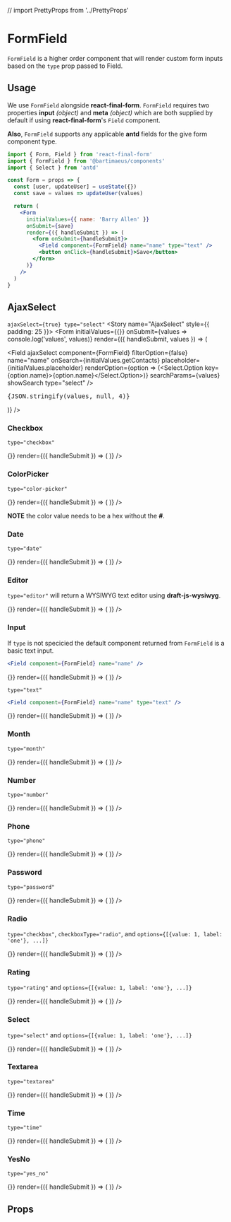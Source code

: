 
// import PrettyProps from '../PrettyProps'

<Meta title="Form Helpers|FormField" component={FormField} />

# FormField

`FormField` is a higher order component that will render custom form inputs based on the `type` prop passed to Field.

## Usage

We use `FormField` alongside **react-final-form**. `FormField` requires two properties **input** _(object)_ and **meta** _(object)_ which are both supplied by default if using **react-final-form**'s `Field` component.

**Also**, `FormField` supports any applicable **antd** fields for the give form component type.

```jsx
import { Form, Field } from 'react-final-form'
import { FormField } from '@bartimaeus/components'
import { Select } from 'antd'

const Form = props => {
  const [user, updateUser] = useState({})
  const save = values => updateUser(values)

  return (
    <Form
      initialValues={{ name: 'Barry Allen' }}
      onSubmit={save}
      render={({ handleSubmit }) => (
        <form onSubmit={handleSubmit}>
          <Field component={FormField} name="name" type="text" />
          <button onClick={handleSubmit}>Save</button>
        </form>
      )}
    />
  )
}
```
## AjaxSelect

`ajaxSelect={true} type="select"`
<Preview>
  <Story name="AjaxSelect" style={{ padding: 25 }}>
   <Suspense fallback={null}>
    <Form
      initialValues={{}}
      onSubmit={values => console.log('values', values)}
      render={({ handleSubmit, values }) => (
          <form onSubmit={handleSubmit}>
            <Field
              ajaxSelect
              component={FormField}
              filterOption={false}
              name="name"
              onSearch={initialValues.getContacts}
              placeholder={initialValues.placeholder}
              renderOption={option => (<Select.Option key={option.name}>{option.name}</Select.Option>)}
              searchParams={values}
              showSearch
              type="select"
            />
            <pre>{JSON.stringify(values, null, 4)}</pre>
          </form>
        )}
      />
    </Suspense>
  </Story>
</Preview>

### Checkbox

`type="checkbox"`

<Preview>
  <Story name="Checkbox">
    <Suspense fallback={null}>
      <Form
        initialValues={initialValues}
        onSubmit={() => {}}
        render={({ handleSubmit }) => (
          <form onSubmit={handleSubmit}>
            <Field
              component={FormField}
              name="agree"
              label="I agree to the 'terms of service'"
              type="checkbox"
            />
          </form>
        )}
      />
    </Suspense>
  </Story>
</Preview>

### ColorPicker

`type="color-picker"`

<Preview>
  <Story name="ColorPicker">
    <Suspense fallback={null}>
      <Form
        initialValues={initialValues}
        onSubmit={() => {}}
        render={({ handleSubmit }) => (
          <form onSubmit={handleSubmit}>
            <Field component={FormField} name="color" type="color-picker" />
          </form>
        )}
      />
    </Suspense>
  </Story>
</Preview>

**NOTE** the color value needs to be a hex without the **#**.

### Date

`type="date"`

<Preview>
  <Story name="Date">
    <Suspense fallback={null}>
      <Form
        initialValues={initialValues}
        onSubmit={() => {}}
        render={({ handleSubmit }) => (
          <form onSubmit={handleSubmit}>
            <Field component={FormField} name="createdAt" type="date" />
          </form>
        )}
      />
    </Suspense>
  </Story>
</Preview>

### Editor

`type="editor"` will return a WYSIWYG text editor using **draft-js-wysiwyg**.

<Preview>
  <Story name="Editor">
    <Suspense fallback={null}>
      <Form
        initialValues={initialValues}
        onSubmit={() => {}}
        render={({ handleSubmit }) => (
          <form onSubmit={handleSubmit}>
            <Field component={FormField} name="message" type="editor" />
          </form>
        )}
      />
    </Suspense>
  </Story>
</Preview>

### Input

If `type` is not specicied the default component returned from `FormField` is a basic text input.

```jsx
<Field component={FormField} name="name" />
```

<Preview>
  <Story name="Default">
    <Suspense fallback={null}>
      <Form
        initialValues={initialValues}
        onSubmit={() => {}}
        render={({ handleSubmit }) => (
          <form onSubmit={handleSubmit}>
            <Field component={FormField} name="name" />
          </form>
        )}
      />
    </Suspense>
  </Story>
</Preview>

`type="text"`

```jsx
<Field component={FormField} name="name" type="text" />
```

<Preview>
  <Story name="Input">
    <Suspense fallback={null}>
      <Form
        initialValues={initialValues}
        onSubmit={() => {}}
        render={({ handleSubmit }) => (
          <form onSubmit={handleSubmit}>
            <Field component={FormField} name="name" type="text" />
          </form>
        )}
      />
    </Suspense>
  </Story>
</Preview>

### Month

`type="month"`

<Preview>
  <Story name="Month">
    <Suspense fallback={null}>
      <Form
        initialValues={initialValues}
        onSubmit={() => {}}
        render={({ handleSubmit }) => (
          <form onSubmit={handleSubmit}>
            <Field component={FormField} name="monthInQuestion" type="month" />
          </form>
        )}
      />
    </Suspense>
  </Story>
</Preview>

### Number

`type="number"`

<Preview>
  <Story name="Number">
    <Suspense fallback={null}>
      <Form
        initialValues={initialValues}
        onSubmit={() => {}}
        render={({ handleSubmit }) => (
          <form onSubmit={handleSubmit}>
            <Field
              component={FormField}
              name="daysOfEatingKeto"
              type="number"
            />
          </form>
        )}
      />
    </Suspense>
  </Story>
</Preview>

### Phone

`type="phone"`

<Preview>
  <Story name="Phone">
    <Suspense fallback={null}>
      <Form
        initialValues={initialValues}
        onSubmit={() => {}}
        render={({ handleSubmit }) => (
          <form onSubmit={handleSubmit}>
            <Field component={FormField} name="phoneNumber" type="phone" />
          </form>
        )}
      />
    </Suspense>
  </Story>
</Preview>

### Password

`type="password"`

<Preview>
  <Story name="Password">
    <Suspense fallback={null}>
      <Form
        initialValues={initialValues}
        onSubmit={() => {}}
        render={({ handleSubmit }) => (
          <form onSubmit={handleSubmit}>
            <Field
              component={FormField}
              name="confirmPassword"
              type="password"
            />
          </form>
        )}
      />
    </Suspense>
  </Story>
</Preview>

### Radio

`type="checkbox"`, `checkboxType="radio"`, and `options={[{value: 1, label: 'one'}, ...]}`

<Preview>
  <Story name="Radio">
    <Suspense fallback={null}>
      <Form
        initialValues={initialValues}
        onSubmit={() => {}}
        render={({ handleSubmit }) => (
          <form onSubmit={handleSubmit}>
            <Field
              component={FormField}
              name="numberOfKids"
              options={[
                { value: 1, label: 'one' },
                { value: 2, label: 'two' },
                { value: 3, label: 'three' },
              ]}
              type="checkbox"
              checkboxType="radio"
            />
          </form>
        )}
      />
    </Suspense>
  </Story>
</Preview>

### Rating

`type="rating"` and `options={[{value: 1, label: 'one'}, ...]}`

<Preview>
  <Story name="Rating">
    <Suspense fallback={null}>
      <Form
        initialValues={initialValues}
        onSubmit={() => {}}
        render={({ handleSubmit }) => (
          <form onSubmit={handleSubmit}>
            <Field
              component={FormField}
              name="levelOfPain"
              options={[
                { value: 1, label: 'Meh' },
                { value: 2, label: 'So, so' },
                { value: 3, label: '@#$%' },
              ]}
              type="rating"
            />
          </form>
        )}
      />
    </Suspense>
  </Story>
</Preview>

### Select

`type="select"` and `options={[{value: 1, label: 'one'}, ...]}`

<Preview>
  <Story name="Select">
    <Suspense fallback={null}>
      <Form
        initialValues={initialValues}
        onSubmit={() => {}}
        render={({ handleSubmit }) => (
          <form onSubmit={handleSubmit}>
            <Field
              component={FormField}
              name="bestPizza"
              placeholder="Select a food"
              options={[
                { value: 1, label: 'Dominos' },
                { value: 2, label: 'Pizza Hut' },
                { value: 3, label: 'Little Caesars' },
                { value: 4, label: 'The Pie Pizzeria' },
              ]}
              type="select"
            />
          </form>
        )}
      />
    </Suspense>
  </Story>
</Preview>

### Textarea

`type="textarea"`

<Preview>
  <Story name="Textarea">
    <Suspense fallback={null}>
      <Form
        initialValues={initialValues}
        onSubmit={() => {}}
        render={({ handleSubmit }) => (
          <form onSubmit={handleSubmit}>
            <Field component={FormField} name="message" type="textarea" />
          </form>
        )}
      />
    </Suspense>
  </Story>
</Preview>

### Time

`type="time"`

<Preview>
  <Story name="Time">
    <Suspense fallback={null}>
      <Form
        initialValues={initialValues}
        onSubmit={() => {}}
        render={({ handleSubmit }) => (
          <form onSubmit={handleSubmit}>
            <Field component={FormField} name="timeOfDay" type="time" />
          </form>
        )}
      />
    </Suspense>
  </Story>
</Preview>

### YesNo

`type="yes_no"`

<Preview>
  <Story name="Yes/No">
    <Suspense fallback={null}>
      <Form
        initialValues={initialValues}
        onSubmit={() => {}}
        render={({ handleSubmit }) => (
          <form onSubmit={handleSubmit}>
            <Field component={FormField} name="doYouLikeSushi" type="yes_no" />
          </form>
        )}
      />
    </Suspense>
  </Story>
</Preview>

## Props

<Props of={FormField} />

